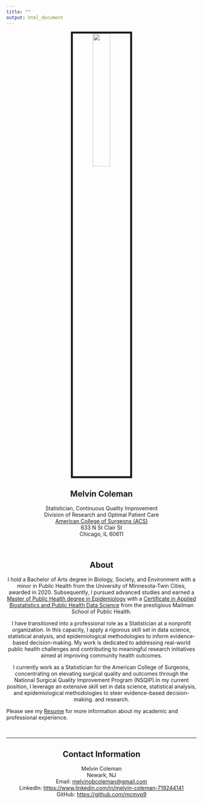 ```yaml
---
title: ""
output: html_document
---
```

<style>
body {
  background-color: transparent; 
}
</style>

<center>
<img src="images/me.jpeg" style="width:30%; border:5px solid">

## Melvin Coleman <br>
Statistician, Continuous Quality Improvement <br>
Division of Research and Optimal Patient Care <br>
[American College of Surgeons (ACS)](https://www.facs.org/quality-programs/?page=1) <br>
633 N St Clair St <br>
Chicago, IL 60611

</b>
<br>

## About 

<p align="left" style="color:black;">

I hold a Bachelor of Arts degree in Biology, Society, and Environment with a minor in Public Health from the University of Minnesota-Twin Cities, awarded in 2020. Subsequently, I pursued advanced studies and earned a [Master of Public Health degree in Epidemiology](https://www.publichealth.columbia.edu/academics/degrees/master-public-health/columbia-mph/mph-epidemiology) with a [Certificate in Applied Biostatistics and Public Health Data Science](https://www.publichealth.columbia.edu/academics/degrees/master-public-health/certificates/applied-biostatistics-and-public-health-data-science) from the prestigious Mailman School of Public Health. 

I have transitioned into a professional role as a Statistician at a nonprofit organization. In this capacity, I apply a rigorous skill set in data science, statistical analysis, and epidemiological methodologies to inform evidence-based decision-making. My work is dedicated to addressing real-world public health challenges and contributing to meaningful research initiatives aimed at improving community health outcomes.

I currently work as a Statistician for the American College of Surgeons, concentrating on elevating surgical quality and outcomes through the National Surgical Quality Improvement Program (NSQIP).In my current position, I leverage an extensive skill set in data science, statistical analysis, and epidemiological methodologies to steer evidence-based decision-making. and research.

</p>
<p align="left"> Please see my [Resume](documents/Coleman, Melvin (Technical Resume).pdf) for more information about my academic and professional experience.</p>

<br><hr>

## Contact Information 
Melvin Coleman <br> 
Newark, NJ <br> 
Email: [melvinobcoleman@gmail.com](mailto:mbc2178@cumc.columbia.edu) <br>
LinkedIn: [https://www.linkedin.com/in/melvin-coleman-719244141](https://www.linkedin.com/in/melvin-coleman-719244141) <br>
GitHub: [https://github.com/mcmvp9](https://github.com/mcmvp9)

</center>
</body>



